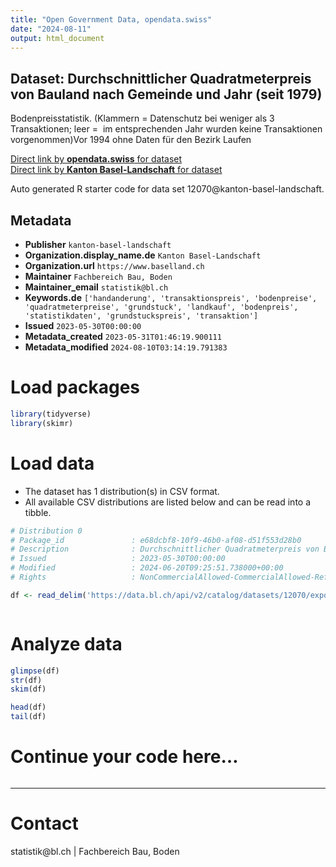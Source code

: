 ```yaml
---
title: "Open Government Data, opendata.swiss"
date: "2024-08-11"
output: html_document
---
```


## Dataset: Durchschnittlicher Quadratmeterpreis von Bauland nach Gemeinde und Jahr (seit 1979)

Bodenpreisstatistik. (Klammern = Datenschutz bei weniger als 3 Transaktionen; leer =  im entsprechenden Jahr wurden keine Transaktionen vorgenommen)Vor 1994 ohne Daten für den Bezirk Laufen

[Direct link by **opendata.swiss** for dataset](https://opendata.swiss/de/dataset/durchschnittlicher-quadratmeterpreis-von-bauland-nach-gemeinde-und-jahr-ab-1979)<br>
[Direct link by **Kanton Basel-Landschaft** for dataset](https://data.bl.ch/explore/dataset/12070/)

Auto generated R starter code for data set 12070@kanton-basel-landschaft.

## Metadata

- **Publisher** `kanton-basel-landschaft`
- **Organization.display_name.de** `Kanton Basel-Landschaft`
- **Organization.url** `https://www.baselland.ch`
- **Maintainer** `Fachbereich Bau, Boden`
- **Maintainer_email** `statistik@bl.ch`
- **Keywords.de** `['handanderung', 'transaktionspreis', 'bodenpreise', 'quadratmeterpreise', 'grundstuck', 'landkauf', 'bodenpreis', 'statistikdaten', 'grundstuckspreis', 'transaktion']`
- **Issued** `2023-05-30T00:00:00`
- **Metadata_created** `2023-05-31T01:46:19.900111`
- **Metadata_modified** `2024-08-10T03:14:19.791383`


# Load packages

```r

library(tidyverse)
library(skimr)

```

# Load data

-   The dataset has 1 distribution(s) in CSV format.
-   All available CSV distributions are listed below and can be read into a tibble.

```r

# Distribution 0
# Package_id               : e68dcbf8-10f9-46b0-af08-d51f553d28b0
# Description              : Durchschnittlicher Quadratmeterpreis von Bauland nach Gemeinde und Jahr (seit 1979) (csv)
# Issued                   : 2023-05-30T00:00:00
# Modified                 : 2024-06-20T09:25:51.738000+00:00
# Rights                   : NonCommercialAllowed-CommercialAllowed-ReferenceRequired

df <- read_delim('https://data.bl.ch/api/v2/catalog/datasets/12070/exports/csv?use_labels=true')



```

# Analyze data

```r

glimpse(df)
str(df)
skim(df)

head(df)
tail(df)

```

# Continue your code here...

```r

```

------------------------------------------------------------------------

# Contact

statistik@bl.ch | Fachbereich Bau, Boden
